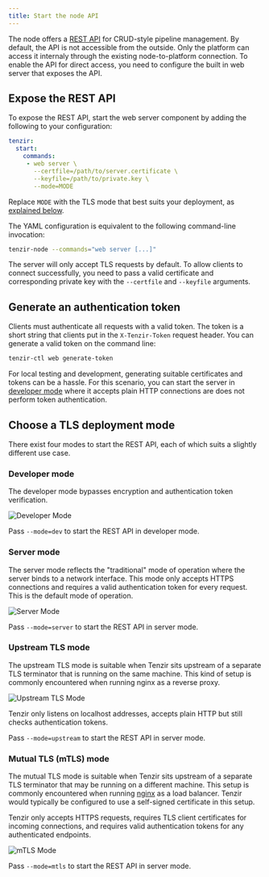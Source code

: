 ```yaml
---
title: Start the node API
---
```


The node offers a [REST API](/reference/api/node) for CRUD-style pipeline
management. By default, the API is not accessible from the outside. Only the
platform can access it internaly through the existing node-to-platform
connection. To enable the API for direct access, you need to configure the built
in web server that exposes the API.

## Expose the REST API

To expose the REST API, start the web server component by adding the following
to your configuration:

```yaml title="tenzir.yaml"
tenzir:
  start:
    commands:
     - web server \
       --certfile=/path/to/server.certificate \
       --keyfile=/path/to/private.key \
       --mode=MODE
```

Replace `MODE` with the TLS mode that best suits your deployment, as [explained
below](#choose-a-tls-deployment-mode).

The YAML configuration is equivalent to the following command-line invocation:

```bash
tenzir-node --commands="web server [...]"
```

The server will only accept TLS requests by default. To allow clients to connect
successfully, you need to pass a valid certificate and corresponding private key
with the `--certfile` and `--keyfile` arguments.

## Generate an authentication token

Clients must authenticate all requests with a valid token. The token is a short
string that clients put in the `X-Tenzir-Token` request header. You can generate
a valid token on the command line:

```bash
tenzir-ctl web generate-token
```

For local testing and development, generating suitable certificates and tokens
can be a hassle. For this scenario, you can start the server in [developer
mode](#developer-mode) where it accepts plain HTTP connections are does not
perform token authentication.

## Choose a TLS deployment mode

There exist four modes to start the REST API, each of which suits a slightly different use case.

### Developer mode

The developer mode bypasses encryption and authentication token verification.

![Developer Mode](start-the-node-api/rest-api-mode-developer.svg)

Pass `--mode=dev` to start the REST API in developer mode.

### Server mode

The server mode reflects the "traditional" mode of operation where the server
binds to a network interface. This mode only accepts HTTPS connections and
requires a valid authentication token for every request. This is the default
mode of operation.

![Server Mode](start-the-node-api/rest-api-mode-server.svg)

Pass `--mode=server` to start the REST API in server mode.

### Upstream TLS mode

The upstream TLS mode is suitable when Tenzir sits upstream of a separate
TLS terminator that is running on the same machine. This kind of setup
is commonly encountered when running nginx as a reverse proxy.

![Upstream TLS Mode](start-the-node-api/rest-api-mode-upstream.svg)

Tenzir only listens on localhost addresses, accepts plain HTTP but still
checks authentication tokens.

Pass `--mode=upstream` to start the REST API in server mode.

### Mutual TLS (mTLS) mode

The mutual TLS mode is suitable when Tenzir sits upstream of a separate TLS
terminator that may be running on a different machine. This setup is commonly
encountered when running [nginx](https://nginx.org) as a load balancer. Tenzir
would typically be configured to use a self-signed certificate in this setup.

Tenzir only accepts HTTPS requests, requires TLS client certificates for incoming
connections, and requires valid authentication tokens for any authenticated
endpoints.

![mTLS Mode](start-the-node-api/rest-api-mode-mtls.svg)

Pass `--mode=mtls` to start the REST API in server mode.
